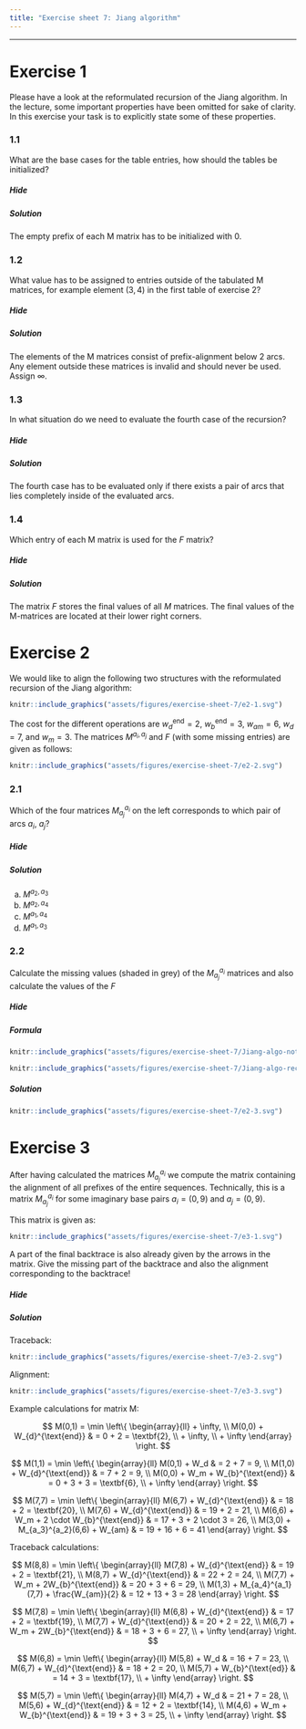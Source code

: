 ```yaml
---
title: "Exercise sheet 7: Jiang algorithm"
---
```



---------------------------------

# Exercise 1

<!--- --------------------------------- -->

::: {.question data-latex=""}

Please have a look at the reformulated recursion of the Jiang algorithm.
In the lecture, some important properties have been omitted for sake of clarity.
In this exercise your task is to explicitly state some of these properties.

:::

<!--- --------------------------------- -->

### 1.1

::: {.question data-latex=""}

What are the base cases for the table entries, how should the tables be initialized?

:::

#### {.tabset}

##### Hide

##### Solution

::: {.answer data-latex=""}

The empty prefix of each M matrix has to be initialized with 0.

:::

#### {-}

<!--- --------------------------------- -->

### 1.2

::: {.question data-latex=""}

What value has to be assigned to entries outside of the tabulated M matrices, for example element $(3,4)$ in the first table of exercise 2?

:::

#### {.tabset}

##### Hide

##### Solution

::: {.answer data-latex=""}

The elements of the M matrices consist of prefix-alignment below 2 arcs.
Any element outside these matrices is invalid and should never be used. Assign $\infty$.

:::

#### {-}

<!--- --------------------------------- -->

### 1.3

::: {.question data-latex=""}

In what situation do we need to evaluate the fourth case of the recursion?

:::

#### {.tabset}

##### Hide

##### Solution

::: {.answer data-latex=""}

The fourth case has to be evaluated only if there exists a pair of arcs that lies completely inside of the evaluated arcs.

:::

#### {-}

<!--- --------------------------------- -->

### 1.4

::: {.question data-latex=""}

Which entry of each M matrix is used for the $F$ matrix?

:::

#### {.tabset}

##### Hide

##### Solution

::: {.answer data-latex=""}

The matrix $F$ stores the final values of all $M$ matrices. The final values of the M-matrices are located at their lower right corners.

:::

#### {-}

<!--- --------------------------------- -->

# Exercise 2

<!--- --------------------------------- -->

::: {.question data-latex=""}

We would like to align the following two structures with the reformulated recursion of the Jiang algorithm:

```r
knitr::include_graphics("assets/figures/exercise-sheet-7/e2-1.svg")
```

The cost for the different operations are $w_d^{\text{end}}=2$, $w_b^{\text{end}}=3$, $w_{am}=6$, $w_d=7$, and $w_m=3$.
The matrices $M^{a_i,a_j}$ and $F$ (with some missing entries) are given as follows:

```r
knitr::include_graphics("assets/figures/exercise-sheet-7/e2-2.svg")
```

:::

<!--- --------------------------------- -->

### 2.1

::: {.question data-latex=""}

Which of the four matrices $M^{a_i}_{a_j}$ on the left corresponds to which pair of arcs $a_i$, $a_j$?

:::

#### {.tabset}

##### Hide

##### Solution

::: {.answer data-latex=""}

a. $M^{a_2,a_3}$
b. $M^{a_2,a_4}$
c. $M^{a_1,a_4}$
d. $M^{a_1,a_3}$

:::

#### {-}

<!--- --------------------------------- -->

### 2.2

::: {.question data-latex=""}

Calculate the missing values (shaded in grey) of the $M^{a_i}_{a_j}$ matrices and also calculate the values of the $F$

:::

#### {.tabset}

##### Hide

##### Formula

::: {.answer data-latex=""}

```r
knitr::include_graphics("assets/figures/exercise-sheet-7/Jiang-algo-notation.pdf.png")
```

```r
knitr::include_graphics("assets/figures/exercise-sheet-7/Jiang-algo-recursion.png")
```

:::

##### Solution

::: {.answer data-latex=""}

```r
knitr::include_graphics("assets/figures/exercise-sheet-7/e2-3.svg")
```

:::

#### {-}

<!--- --------------------------------- -->

# Exercise 3

<!--- --------------------------------- -->

::: {.question data-latex=""}

After having calculated the matrices $M^{a_i}_{a_j}$ we compute the matrix containing the alignment of all prefixes of the entire sequences.
Technically, this is a matrix $M^{a_i}_{a_j}$ for some imaginary base pairs $a_i=(0,9)$ and $a_j=(0,9)$.

This matrix is given as:

```r
knitr::include_graphics("assets/figures/exercise-sheet-7/e3-1.svg")
```

A part of the final backtrace is also already given by the arrows in the matrix.
Give the missing part of the backtrace and also the alignment corresponding to the backtrace!

:::

#### {.tabset}

##### Hide

##### Solution

::: {.answer data-latex=""}

Traceback:

```r
knitr::include_graphics("assets/figures/exercise-sheet-7/e3-2.svg")
```

Alignment:

```r
knitr::include_graphics("assets/figures/exercise-sheet-7/e3-3.svg")
```

Example calculations for matrix M:

$$
M(0,1) = \min \left\{
\begin{array}{ll}
+ \infty, \\
M(0,0) + W_{d}^{\text{end}} & = 0 + 2 = \textbf{2}, \\
+ \infty, \\
+ \infty
\end{array}
\right.
$$

$$
M(1,1) = \min \left\{
\begin{array}{ll}
M(0,1) + W_d & = 2 + 7 = 9, \\
M(1,0) + W_{d}^{\text{end}} & = 7 + 2 = 9, \\
M(0,0) + W_m + W_{b}^{\text{end}} & = 0 + 3 + 3 = \textbf{6}, \\
+ \infty
\end{array}
\right.
$$

$$
M(7,7) = \min \left\{
\begin{array}{ll}
M(6,7) + W_{d}^{\text{end}} & = 18 + 2 = \textbf{20}, \\
M(7,6) + W_{d}^{\text{end}} & = 19 + 2 = 21, \\
M(6,6) + W_m + 2 \cdot W_{b}^{\text{end}} & = 17 + 3 + 2 \cdot 3 = 26, \\
M(3,0) + M_{a_3}^{a_2}(6,6) + W_{am} & = 19 + 16 + 6 = 41
\end{array}
\right.
$$

Traceback calculations:

$$
M(8,8) = \min \left\{
\begin{array}{ll}
M(7,8) + W_{d}^{\text{end}} & = 19 + 2 = \textbf{21}, \\
M(8,7) + W_{d}^{\text{end}} & = 22 + 2 = 24, \\
M(7,7) + W_m + 2W_{b}^{\text{end}} & = 20 + 3 + 6 = 29, \\
M(1,3) + M_{a_4}^{a_1}(7,7) + \frac{W_{am}}{2} & = 12 + 13 + 3 = 28
\end{array}
\right.
$$

$$
M(7,8) = \min \left\{
\begin{array}{ll}
M(6,8) + W_{d}^{\text{end}} & = 17 + 2 = \textbf{19}, \\
M(7,7) + W_{d}^{\text{end}} & = 20 + 2 = 22, \\
M(6,7) + W_m + 2W_{b}^{\text{end}} & = 18 + 3 + 6 = 27, \\
+ \infty
\end{array}
\right.
$$

$$
M(6,8) = \min \left\{
\begin{array}{ll}
M(5,8) + W_d & = 16 + 7 = 23, \\
M(6,7) + W_{d}^{\text{end}} & = 18 + 2 = 20, \\
M(5,7) + W_{b}^{\text{ed}} & = 14 + 3 = \textbf{17}, \\
+ \infty
\end{array}
\right.
$$

$$
M(5,7) = \min \left\{
\begin{array}{ll}
M(4,7) + W_d & = 21 + 7 = 28, \\
M(5,6) + W_{d}^{\text{end}} & = 12 + 2 = \textbf{14}, \\
M(4,6) + W_m + W_{b}^{\text{end}} & = 19 + 3 + 3 = 25, \\
+ \infty
\end{array}
\right.
$$
:::


#### {-}

<!--- --------------------------------- -->
